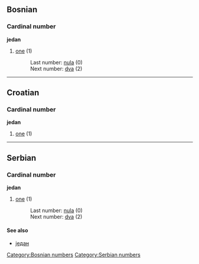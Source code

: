 ==Bosnian==
===Cardinal number===
'''jedan'''
#[[one]] (1)
#:Last number: [[nula]] (0)
#:Next number: [[dva]] (2)
[[Category:Bosnian numbers]]

----

==Croatian==
===Cardinal number===
'''jedan'''
#[[one]] (1)

----

==Serbian==
===Cardinal number===
'''jedan'''
#[[one]] (1)
#:Last number: [[nula]] (0)
#:Next number: [[dva]] (2)
====See also====
*[[један]]
[[Category:Serbian numbers]]